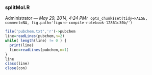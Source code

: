 
<!-- Automatically generated by RStudio [12861c30b10411e1afa60800200c9a66] -->
### splitMol.R
Administrator --- *May 29, 2014, 4:24 PM*`r opts_chunk$set(tidy=FALSE, comment=NA, fig.path='figure-compile-notebook-12861c30b/')`
```{r}
file('pubchem.txt','r')->pubchem
line=readLines(pubchem,n=2)
while( length(line) != 0 ) {
  print(line)
  line=readLines(pubchem,n=1)
}
line
class(line)
close(con)
```
